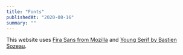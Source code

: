 ```yaml
---
title: "Fonts"
publishedAt: "2020-08-16"
summary: ""
---
```


This website uses [Fira Sans from Mozilla](https://github.com/mozilla/Fira) and [Young Serif by Bastien Sozeau](https://open-foundry.com/fonts/young_serif_regular).

<!--- © Aven LLC and Aven Contributors. Licensed under Creative Commons BY-NC-SA 4.0 https://creativecommons.org/licenses/by-nc-sa/4.0/ -->
